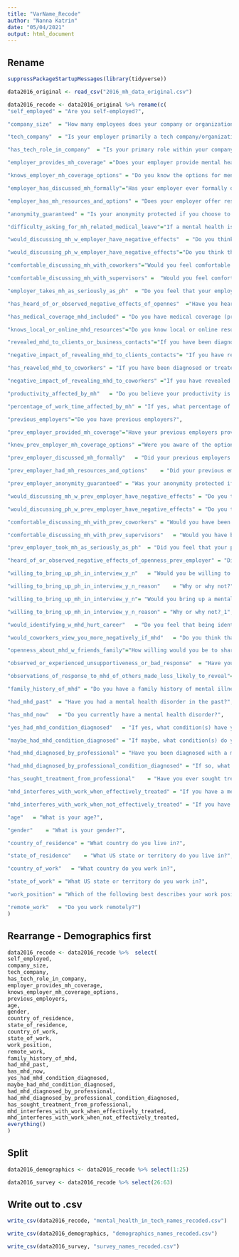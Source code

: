 ```yaml
---
title: "VarName_Recode"
author: "Nanna Katrin"
date: "05/04/2021"
output: html_document
---
```


## Rename

```r
suppressPackageStartupMessages(library(tidyverse))

data2016_original <- read_csv("2016_mh_data_original.csv")

data2016_recode <- data2016_original %>% rename(c(
"self_employed" = "Are you self-employed?",

"company_size"	= "How many employees does your company or organization have?",

"tech_company"	= "Is your employer primarily a tech company/organization?",

"has_tech_role_in_company"	= "Is your primary role within your company related to tech/IT?",

"employer_provides_mh_coverage"	="Does your employer provide mental health benefits as part of healthcare coverage?",

"knows_employer_mh_coverage_options" = "Do you know the options for mental health care available under your employer-provided coverage?",

"employer_has_discussed_mh_formally"="Has your employer ever formally discussed mental health (for example, as part of a wellness campaign or other official communication)?",

"employer_has_mh_resources_and_options" = "Does your employer offer resources to learn more about mental health concerns and options for seeking help?",

"anonymity_guaranteed" = "Is your anonymity protected if you choose to take advantage of mental health or substance abuse treatment resources provided by your employer?",

"difficulty_asking_for_mh_related_medical_leave"="If a mental health issue prompted you to request a medical leave from work, asking for that leave would be:",

"would_discussing_mh_w_employer_have_negative_effects"	= "Do you think that discussing a mental health disorder with your employer would have negative consequences?",

"would_discussing_ph_w_employer_have_negative_effects"="Do you think that discussing a physical health issue with your employer would have negative consequences?",

"comfortable_discussing_mh_with_coworkers"="Would you feel comfortable discussing a mental health disorder with your coworkers?",

"comfortable_discussing_mh_with_supervisors" =  "Would you feel comfortable discussing a mental health disorder with your direct supervisor(s)?",

"employer_takes_mh_as_seriously_as_ph"	= "Do you feel that your employer takes mental health as seriously as physical health?",

"has_heard_of_or_observed_negative_effects_of_opennes"	="Have you heard of or observed negative consequences for co-workers who have been open about mental health issues in your workplace?",

"has_medical_coverage_mhd_included" = "Do you have medical coverage (private insurance or state-provided) which includes treatment of  mental health issues?",

"knows_local_or_online_mhd_resources"="Do you know local or online resources to seek help for a mental health disorder?",

"revealed_mhd_to_clients_or_business_contacts"="If you have been diagnosed or treated for a mental health disorder, do you ever reveal this to clients or business contacts?",

"negative_impact_of_revealing_mhd_to_clients_contacts"= "If you have revealed a mental health issue to a client or business contact, do you believe this has impacted you negatively?",

"has_reaveled_mhd_to_coworkers"	= "If you have been diagnosed or treated for a mental health disorder, do you ever reveal this to coworkers or employees?",

"negative_impact_of_revealing_mhd_to_coworkers"	="If you have revealed a mental health issue to a coworker or employee, do you believe this has impacted you negatively?",

"productivity_affected_by_mh"	= "Do you believe your productivity is ever affected by a mental health issue?",

"percentage_of_work_time_affected_by_mh" = "If yes, what percentage of your work time (time performing primary or secondary job functions) is affected by a mental health issue?",

"previous_employers"="Do you have previous employers?",

"prev_employer_provided_mh_coverage"="Have your previous employers provided mental health benefits?",

"knew_prev_employer_mh_coverage_options" ="Were you aware of the options for mental health care provided by your previous employers?",

"prev_employer_discussed_mh_formally"	= "Did your previous employers ever formally discuss mental health (as part of a wellness campaign or other official communication)?",

"prev_employer_had_mh_resources_and_options"	= "Did your previous employers provide resources to learn more about mental health issues and how to seek help?",

"prev_employer_anonymity_guaranteed" = "Was your anonymity protected if you chose to take advantage of mental health or substance abuse treatment resources with previous employers?",

"would_discussing_mh_w_prev_employer_have_negative_effects"	= "Do you think that discussing a mental health disorder with previous employers would have negative consequences?",

"would_discussing_ph_w_prev_employer_have_negative_effects"	= "Do you think that discussing a physical health issue with previous employers would have negative consequences?",

"comfortable_discussing_mh_with_prev_coworkers"	= "Would you have been willing to discuss a mental health issue with your previous co-workers?",

"comfortable_discussing_mh_with_prev_supervisors"	= "Would you have been willing to discuss a mental health issue with your direct supervisor(s)?",

"prev_employer_took_mh_as_seriously_as_ph"	= "Did you feel that your previous employers took mental health as seriously as physical health?",

"heard_of_or_observed_negative_effects_of_openness_prev_employer" = "Did you hear of or observe negative consequences for co-workers with mental health issues in your previous workplaces?",

"willing_to_bring_up_ph_in_interview_y_n"	= "Would you be willing to bring up a physical health issue with a potential employer in an interview?",

"willing_to_bring_up_ph_in_interview_y_n_reason"	= "Why or why not?",

"willing_to_bring_up_mh_in_interview_y_n"= "Would you bring up a mental health issue with a potential employer in an interview?",

"willing_to_bring_up_mh_in_interview_y_n_reason" = "Why or why not?_1",

"would_identifying_w_mhd_hurt_career"	= "Do you feel that being identified as a person with a mental health issue would hurt your career?",

"would_coworkers_view_you_more_negatively_if_mhd"	= "Do you think that team members/co-workers would view you more negatively if they knew you suffered from a mental health issue?",

"openness_about_mhd_w_friends_family"="How willing would you be to share with friends and family that you have a mental illness?",

"observed_or_experienced_unsupportiveness_or_bad_response"	= "Have you observed or experienced an unsupportive or badly handled response to a mental health issue in your current or previous workplace?",

"observations_of_response_to_mhd_of_others_made_less_likely_to_reveal"= "Have your observations of how another individual who discussed a mental health disorder made you less likely to reveal a mental health issue yourself in your current workplace?",

"family_history_of_mhd"	= "Do you have a family history of mental illness?",

"had_mhd_past"	= "Have you had a mental health disorder in the past?",

"has_mhd_now"	= "Do you currently have a mental health disorder?",

"yes_had_mhd_condition_diagnosed"	= "If yes, what condition(s) have you been diagnosed with?",

"maybe_had_mhd_condition_diagnosed"	= "If maybe, what condition(s) do you believe you have?",

"had_mhd_diagnosed_by_professional"	= "Have you been diagnosed with a mental health condition by a medical professional?",

"had_mhd_diagnosed_by_professional_condition_diagnosed"	= "If so, what condition(s) were you diagnosed with?",

"has_sought_treatment_from_professional"	= "Have you ever sought treatment for a mental health issue from a mental health professional?",

"mhd_interferes_with_work_when_effectively_treated"	= "If you have a mental health issue, do you feel that it interferes with your work when being treated effectively?",

"mhd_interferes_with_work_when_not_effectively_treated"	= "If you have a mental health issue, do you feel that it interferes with your work when NOT being treated effectively?",

"age"	= "What is your age?",

"gender"	= "What is your gender?",

"country_of_residence" = "What country do you live in?",

"state_of_residence"	= "What US state or territory do you live in?",

"country_of_work"	= "What country do you work in?",

"state_of_work"	= "What US state or territory do you work in?",

"work_position"	= "Which of the following best describes your work position?",

"remote_work"	= "Do you work remotely?")
)

```

## Rearrange - Demographics first

```r

data2016_recode <- data2016_recode %>%  select(
self_employed,
company_size,
tech_company,
has_tech_role_in_company,
employer_provides_mh_coverage,
knows_employer_mh_coverage_options,
previous_employers,
age,
gender,
country_of_residence,
state_of_residence,
country_of_work,
state_of_work,
work_position,
remote_work,
family_history_of_mhd,
had_mhd_past,
has_mhd_now,
yes_had_mhd_condition_diagnosed,
maybe_had_mhd_condition_diagnosed,
had_mhd_diagnosed_by_professional,
had_mhd_diagnosed_by_professional_condition_diagnosed,
has_sought_treatment_from_professional,
mhd_interferes_with_work_when_effectively_treated,
mhd_interferes_with_work_when_not_effectively_treated,
everything()
)


```

## Split
```r
data2016_demographics <- data2016_recode %>% select(1:25)

data2016_survey <- data2016_recode %>% select(26:63)

```


## Write out to .csv

```r

write_csv(data2016_recode, "mental_health_in_tech_names_recoded.csv")

write_csv(data2016_demographics, "demographics_names_recoded.csv")

write_csv(data2016_survey, "survey_names_recoded.csv")

```


